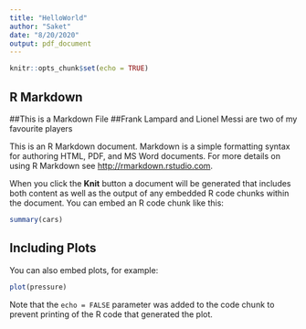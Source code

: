 ```yaml
---
title: "HelloWorld"
author: "Saket"
date: "8/20/2020"
output: pdf_document
---
```


```r
knitr::opts_chunk$set(echo = TRUE)
```

## R Markdown
##This is a Markdown File
##Frank Lampard and Lionel Messi are two of my favourite players

This is an R Markdown document. Markdown is a simple formatting syntax for authoring HTML, PDF, and MS Word documents. For more details on using R Markdown see <http://rmarkdown.rstudio.com>.

When you click the **Knit** button a document will be generated that includes both content as well as the output of any embedded R code chunks within the document. You can embed an R code chunk like this:

```r
summary(cars)
```

## Including Plots

You can also embed plots, for example:

```r
plot(pressure)
```

Note that the `echo = FALSE` parameter was added to the code chunk to prevent printing of the R code that generated the plot.
